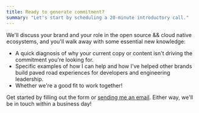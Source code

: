 ```yaml
---
title: Ready to generate commitment?
summary: "Let's start by scheduling a 20-minute introductory call."
---
```


We'll discuss your brand and your role in the open source <span className="text-orange text-mono font-bold bg-gray-200 dark:bg-gray-800 px-1 py-0.5 rounded-lg">&&</span> cloud native ecosystems, and you'll walk away with some essential new knowledge:

- A quick diagnosis of why your current copy or content isn't driving the commitment you're looking for.
- Specific examples of how I can help and how I've helped other brands build paved road experiences for developers and engineering leadership.
- Whether we're a good fit to work together!

Get started by filling out the form or [sending me an email](mailto:joel@commitcopy.com). Either way, we'll
be in touch within a business day!
